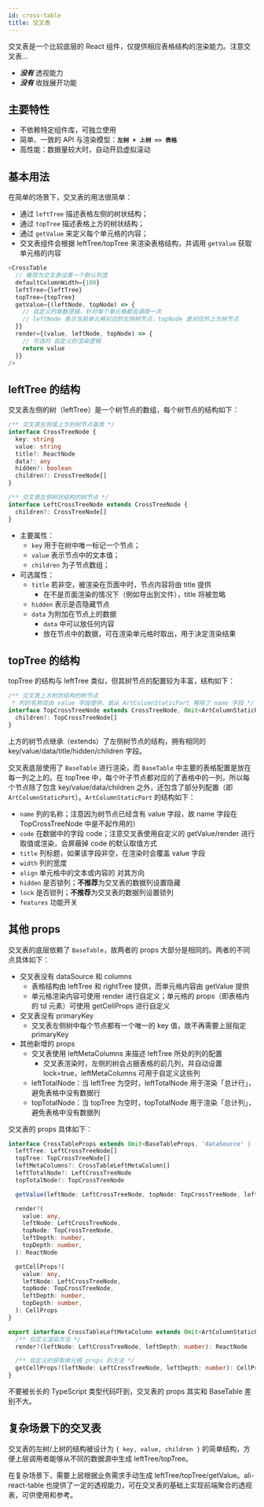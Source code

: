 ```yaml
---
id: cross-table
title: 交叉表
---
```



交叉表是一个比较底层的 React 组件，仅提供相应表格结构的渲染能力。注意交叉表...

- **_没有_** 透视能力
- **_没有_** 收拢展开功能

## 主要特性

- 不依赖特定组件库，可独立使用
- 简单、一致的 API 与渲染模型：**`左树 + 上树 => 表格`**
- 高性能：数据量较大时，自动开启虚拟滚动

## 基本用法

在简单的场景下，交叉表的用法很简单：

- 通过 `leftTree` 描述表格左侧的树状结构；
- 通过 `topTree` 描述表格上方的树状结构；
- 通过 `getValue` 来定义每个单元格的内容；
- 交叉表组件会根据 leftTree/topTree 来渲染表格结构，并调用 `getValue` 获取单元格的内容

```js
<CrossTable
  // 推荐为交叉表设置一个默认列宽
  defaultColumnWidth={100}
  leftTree={leftTree}
  topTree={topTree}
  getValue={(leftNode, topNode) => {
    // 自定义的取数逻辑，针对每个单元格都会调用一次
    // leftNode 表示当前单元格对应的左侧树节点，topNode 是对应的上方树节点
  }}
  render={(value, leftNode, topNode) => {
    // 可选的 自定义的渲染逻辑
    return value
  }}
/>
```

<BasicUsage />

## leftTree 的结构

交叉表左侧的树（leftTree）是一个树节点的数组，每个树节点的结构如下：

```typescript
/** 交叉表左侧或上方的树节点基类 */
interface CrossTreeNode {
  key: string
  value: string
  title?: ReactNode
  data?: any
  hidden?: boolean
  children?: CrossTreeNode[]
}

/** 交叉表左侧树状结构的树节点 */
interface LeftCrossTreeNode extends CrossTreeNode {
  children?: CrossTreeNode[]
}
```

- 主要属性：
  - `key` 用于在树中唯一标记一个节点；
  - `value` 表示节点中的文本值；
  - `children` 为子节点数组；
- 可选属性：
  - `title` 若非空，被渲染在页面中时，节点内容将由 title 提供
    - 在不是页面渲染的情况下（例如导出到文件），title 将被忽略
  - `hidden` 表示是否隐藏节点
  - `data` 为附加在节点上的数据
    - `data` 中可以放任何内容
    - 放在节点中的数据，可在渲染单元格时取出，用于决定渲染结果

## topTree 的结构

topTree 的结构与 leftTree 类似，但其树节点的配置较为丰富，结构如下：

```typescript
/** 交叉表上方树状结构的树节点
 * 列的名称现由 value 字段提供，故从 ArtColumnStaticPart 移除了 name 字段 */
interface TopCrossTreeNode extends CrossTreeNode, Omit<ArtColumnStaticPart, 'name'> {
  children?: TopCrossTreeNode[]
}
```

上方的树节点继承（extends）了左侧树节点的结构，拥有相同的 key/value/data/title/hidden/children 字段。

交叉表底层使用了 `BaseTable` 进行渲染，而 `BaseTable` 中主要的表格配置是放在每一列之上的。在 topTree 中，每个叶子节点都对应的了表格中的一列，所以每个节点除了包含 key/value/data/children 之外，还包含了部分列配置（即 `ArtColumnStaticPart`）。`ArtColumnStaticPart` 的结构如下：

- `name` 列的名称；注意因为树节点已经含有 value 字段，故 name 字段在 TopCrossTreeNode 中是不起作用的）
- `code` 在数据中的字段 code；注意交叉表使用自定义的 getValue/render 进行取值或渲染，会屏蔽掉 code 的默认取值方式
- `title` 列标题，如果该字段非空，在渲染时会覆盖 value 字段
- `width` 列的宽度
- `align` 单元格中的文本或内容的 对其方向
- `hidden` 是否锁列；**不推荐**为交叉表的数据列设置隐藏
- `lock` 是否锁列；**不推荐**为交叉表的数据列设置锁列
- `features` 功能开关

## 其他 props

交叉表的底层依赖了 `BaseTable`，故两者的 props 大部分是相同的。两者的不同点具体如下：

- 交叉表没有 dataSource 和 columns
  - 表格结构由 leftTree 和 rightTree 提供，而单元格内容由 getValue 提供
  - 单元格渲染内容可使用 render 进行自定义；单元格的 props（即表格内的 td 元素）可使用 getCellProps 进行自定义
- 交叉表没有 primaryKey
  - 交叉表左侧树中每个节点都有一个唯一的 key 值，故不再需要上层指定 primaryKey
- 其他新增的 props
  - 交叉表使用 leftMetaColumns 来描述 leftTree 所处的列的配置
    - 交叉表渲染时，左侧的树会占据表格的前几列，并自动设置 lock=true，leftMetaColumns 可用于自定义这些列
  - leftTotalNode：当 leftTree 为空时，leftTotalNode 用于渲染「总计行」，避免表格中没有数据行
  - topTotalNode：当 topTree 为空时，topTotalNode 用于渲染「总计列」，避免表格中没有数据列

交叉表的 props 具体如下：

```typescript
interface CrossTableProps extends Omit<BaseTableProps, 'dataSource' | 'columns' | 'primaryKey'> {
  leftTree: LeftCrossTreeNode[]
  topTree: TopCrossTreeNode[]
  leftMetaColumns?: CrossTableLeftMetaColumn[]
  leftTotalNode?: LeftCrossTreeNode
  topTotalNode?: TopCrossTreeNode

  getValue(leftNode: LeftCrossTreeNode, topNode: TopCrossTreeNode, leftDepth: number, topDepth: number): any

  render?(
    value: any,
    leftNode: LeftCrossTreeNode,
    topNode: TopCrossTreeNode,
    leftDepth: number,
    topDepth: number,
  ): ReactNode

  getCellProps?(
    value: any,
    leftNode: LeftCrossTreeNode,
    topNode: TopCrossTreeNode,
    leftDepth: number,
    topDepth: number,
  ): CellProps
}

export interface CrossTableLeftMetaColumn extends Omit<ArtColumnStaticPart, 'hidden'> {
  /** 自定义渲染方法 */
  render?(leftNode: LeftCrossTreeNode, leftDepth: number): ReactNode

  /** 自定义的获取单元格 props 的方法 */
  getCellProps?(leftNode: LeftCrossTreeNode, leftDepth: number): CellProps
}
```

不要被长长的 TypeScript 类型代码吓到，交叉表的 props 其实和 BaseTable 差别不大。

## 复杂场景下的交叉表

交叉表的左树/上树的结构被设计为 `{ key, value, children }` 的简单结构，方便上层调用者能够从不同的数据源中生成 leftTree/topTree。

在复杂场景下，需要上层根据业务需求手动生成 leftTree/topTree/getValue。ali-react-table 也提供了一定的透视能力，可在交叉表的基础上实现前端聚合的透视表，可供使用和参考。
